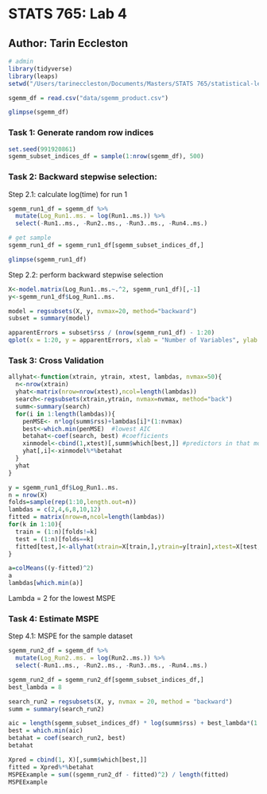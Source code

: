 # STATS 765: Lab 4
## Author: Tarin Eccleston


```r
# admin
library(tidyverse)
library(leaps)
setwd("/Users/tarineccleston/Documents/Masters/STATS 765/statistical-learning-for-DS/var-selection-cross-valid")

sgemm_df = read.csv("data/sgemm_product.csv")

glimpse(sgemm_df)
```

### Task 1: Generate random row indices

```r
set.seed(991920861)
sgemm_subset_indices_df = sample(1:nrow(sgemm_df), 500)
```

### Task 2: Backward stepwise selection: 

Step 2.1: calculate log(time) for run 1

```r
sgemm_run1_df = sgemm_df %>%
  mutate(Log_Run1..ms. = log(Run1..ms.)) %>%
  select(-Run1..ms., -Run2..ms., -Run3..ms., -Run4..ms.)

# get sample
sgemm_run1_df = sgemm_run1_df[sgemm_subset_indices_df,]

glimpse(sgemm_run1_df)
```

Step 2.2: perform backward stepwise selection

```r
X<-model.matrix(Log_Run1..ms.~.^2, sgemm_run1_df)[,-1]
y<-sgemm_run1_df$Log_Run1..ms.

model = regsubsets(X, y, nvmax=20, method="backward")
subset = summary(model)

apparentErrors = subset$rss / (nrow(sgemm_run1_df) - 1:20)
qplot(x = 1:20, y = apparentErrors, xlab = "Number of Variables", ylab = "Apparent Error")
```

### Task 3: Cross Validation

```r
allyhat<-function(xtrain, ytrain, xtest, lambdas, nvmax=50){
  n<-nrow(xtrain)
  yhat<-matrix(nrow=nrow(xtest),ncol=length(lambdas))
  search<-regsubsets(xtrain,ytrain, nvmax=nvmax, method="back")
  summ<-summary(search)
  for(i in 1:length(lambdas)){
    penMSE<- n*log(summ$rss)+lambdas[i]*(1:nvmax)
    best<-which.min(penMSE)  #lowest AIC
    betahat<-coef(search, best) #coefficients
    xinmodel<-cbind(1,xtest)[,summ$which[best,]] #predictors in that model
    yhat[,i]<-xinmodel%*%betahat
  }
  yhat
}

y = sgemm_run1_df$Log_Run1..ms.
n = nrow(X)
folds=sample(rep(1:10,length.out=n))
lambdas = c(2,4,6,8,10,12)
fitted = matrix(nrow=n,ncol=length(lambdas))
for(k in 1:10){
  train = (1:n)[folds!=k]
  test = (1:n)[folds==k]
  fitted[test,]<-allyhat(xtrain=X[train,],ytrain=y[train],xtest=X[test,],lambdas)
}

a=colMeans((y-fitted)^2)
a
lambdas[which.min(a)]
```

Lambda = 2 for the lowest MSPE

### Task 4: Estimate MSPE

Step 4.1: MSPE for the sample dataset

```r
sgemm_run2_df = sgemm_df %>%
  mutate(Log_Run2..ms. = log(Run2..ms.)) %>%
  select(-Run1..ms., -Run2..ms., -Run3..ms., -Run4..ms.)

sgemm_run2_df = sgemm_run2_df[sgemm_subset_indices_df,]
best_lambda = 8

search_run2 = regsubsets(X, y, nvmax = 20, method = "backward")
summ = summary(search_run2)

aic = length(sgemm_subset_indices_df) * log(summ$rss) + best_lambda*(1:20)
best = which.min(aic)
betahat = coef(search_run2, best)
betahat
```
```r
Xpred = cbind(1, X)[,summ$which[best,]]
fitted = Xpred%*%betahat
MSPEExample = sum((sgemm_run2_df - fitted)^2) / length(fitted)
MSPEExample
```



